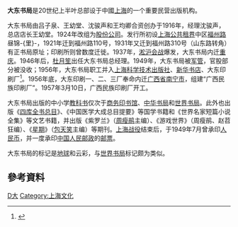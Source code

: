 '''大东书局'''是20世纪上半叶总部设于中國[[上海|上海]]的一个重要民营出版机构。

大东书局由吕子泉、王幼堂、沈骏声和王均卿合资创办于1916年，经理沈骏声，总店店长王幼堂。1924年改组为[[股份公司|股份公司]]。发行所初设[[上海公共租界|上海公共租界]]中区[[福州路_(上海)|福州路]]昼锦-{里}-，1921年迁到福州路110号，1931年又迁到福州路310号（山东路转角）有正书局原址；印刷所则曾数度迁徙。1937年，[[淞沪会战|淞沪会战]]爆发，大东书局内迁[[重庆|重庆]]。1946年后，[[杜月笙|杜月笙]]出任大东书局总经理。1949年，大东书局被[[军管|军管]]，官股部分被没收；1956年，大东书局职工并入[[上海科学技术出版社|上海科学技术出版社]]、[[新华书店|新华书店]]、大东印刷厂<ref>{{Cite web |url=http://www.shtong.gov.cn/newsite/node2/node2245/node4521/node29048/node29050/node29052/userobject1ai54454.html |title=上海出版志 >> 第一篇出版机构 >> 第一章解放前主要出版机构 >> 第二节　民间出版机构 |access-date=2019-04-15 |archive-date=2006-02-08 |archive-url=https://web.archive.org/web/20060208024525/http://www.shtong.gov.cn/newsite/node2/node2245/node4521/node29048/node29050/node29052/userobject1ai54454.html |dead-url=no }}</ref>。1956年底，大东印刷一、二、三厂奉命内迁[[广西省|广西省]][[南宁市|南宁市]]，组建“广西民族印刷厂”。1957年3月10日，广西民族印刷厂开工。

大东书局出版的中小学[[教科书|教科书]]仅次于[[商务印书馆|商务印书馆]]、[[中华书局|中华书局]]和[[世界书局|世界书局]]。此外也出版《[[四库全书总目|四库全书总目]]》、《中国医学大成总目提要》等国学书籍和《世界名家短篇小说全集》等文艺书籍，并出版《紫罗兰》（[[周瘦鹃|周瘦鹃]]主编）、《游戏世界》（周瘦鹃、赵苕狂编）、《[[星期_(杂志)|星期]]》（[[包天笑|包天笑]]主编）等期刊。[[上海战役|上海战役]]结束后，于1949年7月曾承印[[人民币|人民币]]，并一度承印[[中国人民邮政|中国人民邮政]]的[[邮票|邮票]]。

大东书局的标记是[[地球|地球]]和云彩，与[[世界书局|世界书局]]标记颇为类似。

==參考資料==
<div class="references-small">
<references />
</div>

{{上海出版机构}}

[[Category:中国曾存在出版社|D大]]
[[Category:上海文化|Category:上海文化]]